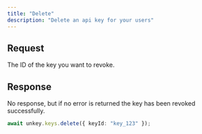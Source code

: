 ```yaml
---
title: "Delete"
description: "Delete an api key for your users"
---
```


## Request

<ParamField path="keyId" type="string" required>
  The ID of the key you want to revoke.
</ParamField>

## Response

No response, but if no error is returned the key has been revoked successfully.

<RequestExample>

```ts
await unkey.keys.delete({ keyId: "key_123" });
```

</RequestExample>
